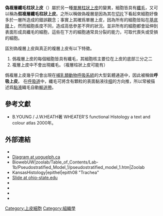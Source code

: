 {{Infobox cell
| Name        = 偽複層纖毛柱狀上皮
| Latin       =
| Image       = Blausen 0750 PseudostratifiedCiliatedColumnar.png
| Caption     = 描繪假複層纖毛柱狀上皮的插圖
| Image2      = (zh)Illu epithelium.jpg
| Caption2    = 右下角爲僞複層纖毛柱狀上皮
| Precursor   =
| System      =
| Function    = [[上皮組織|上皮組織]]
<!--
| Code        = {{TerminologiaHistologica|2|00|02.0.02021}}
-->
}}
'''偽複層纖毛柱狀上皮'''（{{lang-en|pseudostratified columnar epithelium}}）屬於另一種[[單層柱狀上皮|單層柱狀上皮]]的變異，細胞皆具有[[纖毛|纖毛]]，又可以稱為'''假複層纖毛柱狀上皮'''。之所以稱做偽複層是因為其在[[切片|切片]]下看起來細胞好像多於一層所造成的錯誤觀念；事實上其確爲單層上皮，因為所有的細胞皆貼在[[基底膜|基底膜]]上，然而細胞長度不同，造成高低參差不齊的狀況。並非所有的細胞都會延伸到表面形成具纖毛的細胞，這些在下方的細胞通常具分裂的能力，可取代喪失或受損的細胞。

區別偽複層上皮與真正的複層上皮有以下特徵。

#僞複層上皮的每個細胞皆具有纖毛，其細胞核主要位在上皮的底部三分之二
#複層上皮中不會出現纖毛。（複層柱狀上皮可能有）

僞複層上皮幾乎只會出現在[[哺乳類動物|哺乳類動物]][[呼吸系統|呼吸系統]]的大型氣體通道中，因此被稱做'''呼吸上皮'''。 在[[呼吸道|呼吸道]]中，纖毛可將含有顆粒的表面黏液往[[咽|咽]]的方向推，所以常被描述爲[[黏液|黏液]]織毛自動[[輸送帶|輸送帶]]。

==參考文獻==
{{refbegin}}
*B.YOUNG / J.W.HEATH著 WHEATER'S functional Histology a text and colour atlas 2000年。
{{refend}}

== 外部連結 ==
* {{eMedicineDictionary|pseudostratified+epithelium}}
* [http://www.uoguelph.ca/zoology/devobio/210labs/pseudo1.html Diagram at uoguelph.ca] {{Wayback|url=http://www.uoguelph.ca/zoology/devobio/210labs/pseudo1.html |date=20110607034924 }}
* BiowebUW|zoolab/Table_of_Contents/Lab-1b/Pseudostratified_Model_1/pseudostratified_model_1.htm|Zoolab
* KansasHistology|epithel|epith08 "Trachea"
* [https://web.archive.org/web/20060831221137/http://www.lima.ohio-state.edu/academics/biology/images/anatomy/Pseudosratified%20columnar%20epithelium%20400X.jpg Slide at ohio-state.edu]
* {{cite journal |author=Green H |title=The birth of therapy with cultured cells|journal=Bioessays|volume=30|issue=9|pages=897–903|pmid=18693268|doi=10.1002/bies.20797|date=September 2008}}
* {{cite book|editors=Kefalides, Nicholas A. & Borel, Jacques P.|title=Basement membranes: cell and molecular biology|publisher=Gulf Professional Publishing|year=2005|isbn=9780121533564|url=http://books.google.com/books?id=RM-FVY47NEgC|access-date=2011-08-14|archive-date=2013-05-09|archive-url=https://web.archive.org/web/20130509110941/http://books.google.com/books?id=RM-FVY47NEgC|dead-url=no}}
* {{cite journal|author=Nagpal R, Patel A, Gibson MC|title=Epithelial topology|journal=Bioessays |volume=30 |issue=3 |pages=260–6 |pmid=18293365|doi=10.1002/bies.20722|date=March 2008}}
* {{cite journal|author=Yamaguchi Y, Brenner M, Hearing VJ|title=The regulation of skin pigmentation|journal=J. Biol. Chem.|volume=282|issue=38|pages=27557–61|pmid=17635904|doi=10.1074/jbc.R700026200|url=http://www.jbc.org/cgi/pmidlookup?view=long&pmid=17635904|format=Review|date=September 2007|access-date=2011-08-14|archive-date=2020-05-28|archive-url=https://web.archive.org/web/20200528225737/https://www.jbc.org/content/282/38/27557.long|dead-url=no}}

{{上皮細胞與上皮組織}}

[[Category:上皮細胞|Category:上皮細胞]]
[[Category:組織學|Category:組織學]]